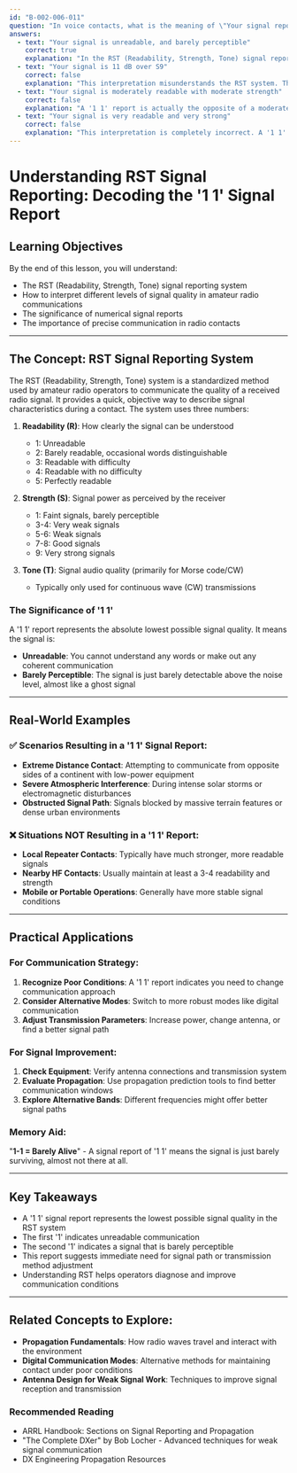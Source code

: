 ```yaml
---
id: "B-002-006-011"
question: "In voice contacts, what is the meaning of \"Your signal report is 1 1\"?"
answers:
  - text: "Your signal is unreadable, and barely perceptible"
    correct: true
    explanation: "In the RST (Readability, Strength, Tone) signal reporting system, a report of '1 1' represents the lowest possible rating for both readability and signal strength. This means the received signal is extremely weak and almost impossible to understand, with only a hint of a signal barely detectable above the noise floor."
  - text: "Your signal is 11 dB over S9"
    correct: false
    explanation: "This interpretation misunderstands the RST system. The first number represents readability (1-5 scale), and the second represents signal strength (1-9 scale). A report of '1 1' indicates the lowest possible signal quality, not an elevated signal strength measurement above S9."
  - text: "Your signal is moderately readable with moderate strength"
    correct: false
    explanation: "A '1 1' report is actually the opposite of a moderate signal. It represents the absolute lowest level of signal readability and strength, where the signal is nearly non-existent and cannot be reliably understood."
  - text: "Your signal is very readable and very strong"
    correct: false
    explanation: "This interpretation is completely incorrect. A '1 1' report indicates the poorest possible signal conditions, with the signal being barely perceptible and almost completely unreadable."
---
```


# Understanding RST Signal Reporting: Decoding the '1 1' Signal Report

## Learning Objectives
By the end of this lesson, you will understand:
- The RST (Readability, Strength, Tone) signal reporting system
- How to interpret different levels of signal quality in amateur radio communications
- The significance of numerical signal reports
- The importance of precise communication in radio contacts

---

## The Concept: RST Signal Reporting System

The RST (Readability, Strength, Tone) system is a standardized method used by amateur radio operators to communicate the quality of a received radio signal. It provides a quick, objective way to describe signal characteristics during a contact. The system uses three numbers:

1. **Readability (R)**: How clearly the signal can be understood
   - 1: Unreadable
   - 2: Barely readable, occasional words distinguishable
   - 3: Readable with difficulty
   - 4: Readable with no difficulty
   - 5: Perfectly readable

2. **Strength (S)**: Signal power as perceived by the receiver
   - 1: Faint signals, barely perceptible
   - 3-4: Very weak signals
   - 5-6: Weak signals
   - 7-8: Good signals
   - 9: Very strong signals

3. **Tone (T)**: Signal audio quality (primarily for Morse code/CW)
   - Typically only used for continuous wave (CW) transmissions

### The Significance of '1 1'

A '1 1' report represents the absolute lowest possible signal quality. It means the signal is:
- **Unreadable**: You cannot understand any words or make out any coherent communication
- **Barely Perceptible**: The signal is just barely detectable above the noise level, almost like a ghost signal

---

## Real-World Examples

### ✅ Scenarios Resulting in a '1 1' Signal Report:
- **Extreme Distance Contact**: Attempting to communicate from opposite sides of a continent with low-power equipment
- **Severe Atmospheric Interference**: During intense solar storms or electromagnetic disturbances
- **Obstructed Signal Path**: Signals blocked by massive terrain features or dense urban environments

### ❌ Situations NOT Resulting in a '1 1' Report:
- **Local Repeater Contacts**: Typically have much stronger, more readable signals
- **Nearby HF Contacts**: Usually maintain at least a 3-4 readability and strength
- **Mobile or Portable Operations**: Generally have more stable signal conditions

---

## Practical Applications

### For Communication Strategy:
1. **Recognize Poor Conditions**: A '1 1' report indicates you need to change communication approach
2. **Consider Alternative Modes**: Switch to more robust modes like digital communication
3. **Adjust Transmission Parameters**: Increase power, change antenna, or find a better signal path

### For Signal Improvement:
1. **Check Equipment**: Verify antenna connections and transmission system
2. **Evaluate Propagation**: Use propagation prediction tools to find better communication windows
3. **Explore Alternative Bands**: Different frequencies might offer better signal paths

### Memory Aid:
"**1-1 = Barely Alive**" - A signal report of '1 1' means the signal is just barely surviving, almost not there at all.

---

## Key Takeaways

- A '1 1' signal report represents the lowest possible signal quality in the RST system
- The first '1' indicates unreadable communication
- The second '1' indicates a signal that is barely perceptible
- This report suggests immediate need for signal path or transmission method adjustment
- Understanding RST helps operators diagnose and improve communication conditions

---

## Related Concepts to Explore:
- **Propagation Fundamentals**: How radio waves travel and interact with the environment
- **Digital Communication Modes**: Alternative methods for maintaining contact under poor conditions
- **Antenna Design for Weak Signal Work**: Techniques to improve signal reception and transmission

### Recommended Reading
- ARRL Handbook: Sections on Signal Reporting and Propagation
- "The Complete DXer" by Bob Locher - Advanced techniques for weak signal communication
- DX Engineering Propagation Resources